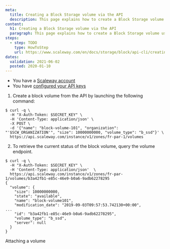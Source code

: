 ```yaml
---
meta:
  title: Creating a Block Storage volume via the API
  description: This page explains how to create a Block Storage volume using the API.
content:
  h1: Creating a Block Storage volume via the API
  paragraph: This page explains how to create a Block Storage volume using the API.
steps:
  - step: TODO
    type: HowToStep
    url: https://www.scaleway.com/en/docs/storage/block/api-cli/creating-a-volume
dates:
  validation: 2021-06-02
  posted: 2020-01-10
---
```


<Message type="requirement">

  - You have a [Scaleway account](/console/my-account/how-to/create-an-account/)   
  - You have [configured your API keys](/console/my-project/how-to/generate-api-key/)

</Message>

1. Create a block volume from the API by launching the following command:

  ```
  $ curl -q \
    -H "X-Auth-Token: $SECRET_KEY" \
    -H 'Content-Type: application/json' \
    -X POST \
    -d '{"name": "block-volume-101", "organization": "'$SCW_ORGANIZATION'", "size": 10000000000, "volume_type": "b_ssd"}' \
    https://api.scaleway.com/instance/v1/zones/fr-par-1/volumes
  ```

2. To retrieve the current status of the block volume, query the volume endpoint.

  ```
  $ curl -q \
    -H "X-Auth-Token: $SECRET_KEY" \
    -H 'Content-Type: application/json'  \
    https://api.scaleway.com/instance/v1/zones/fr-par-1/volumes/b3a42fb1-e85c-46e9-b0a6-9adb62278295
  {
    "volume": {
      "size": 10000000000,
      "state": "available",
      "name": "block-volume101",
      "modification_date": "2019-09-03T09:57:53.742130+00:00",
  ...
      "id": "b3a42fb1-e85c-46e9-b0a6-9adb62278295",
      "volume_type": "b_ssd",
      "server": null
    }
  }
  ```


<Navigation title="See Also">
  <NextButton to="/storage/block/api-cli/attaching-a-volume">Attaching a volume</NextButton>
</Navigation>
